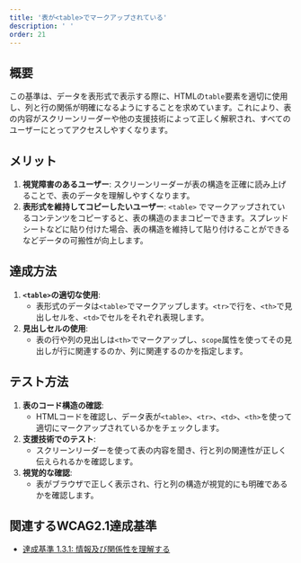 ```yaml
---
title: '表が<table>でマークアップされている'
description: ' '
order: 21
---
```

## 概要
この基準は、データを表形式で表示する際に、HTMLの`table`要素を適切に使用し、列と行の関係が明確になるようにすることを求めています。これにより、表の内容がスクリーンリーダーや他の支援技術によって正しく解釈され、すべてのユーザーにとってアクセスしやすくなります。

## メリット
1. **視覚障害のあるユーザー**: スクリーンリーダーが表の構造を正確に読み上げることで、表のデータを理解しやすくなります。
2. **表形式を維持してコピーしたいユーザー**: `<table>` でマークアップされているコンテンツをコピーすると、表の構造のままコピーできます。スプレッドシートなどに貼り付けた場合、表の構造を維持して貼り付けることができるなどデータの可搬性が向上します。

## 達成方法
1. **`<table>`の適切な使用**:
    - 表形式のデータは`<table>`でマークアップします。`<tr>`で行を、`<th>`で見出しセルを、`<td>`でセルをそれぞれ表現します。
2. **見出しセルの使用**:
    - 表の行や列の見出しは`<th>`でマークアップし、`scope`属性を使ってその見出しが行に関連するのか、列に関連するのかを指定します。

## テスト方法
1. **表のコード構造の確認**:
    - HTMLコードを確認し、データ表が`<table>`、`<tr>`、`<td>`、`<th>`を使って適切にマークアップされているかをチェックします。
2. **支援技術でのテスト**:
    - スクリーンリーダーを使って表の内容を聞き、行と列の関連性が正しく伝えられるかを確認します。
3. **視覚的な確認**:
    - 表がブラウザで正しく表示され、行と列の構造が視覚的にも明確であるかを確認します。

## 関連するWCAG2.1達成基準
- [達成基準 1.3.1: 情報及び関係性を理解する](https://waic.jp/translations/WCAG21/Understanding/info-and-relationships.html)
